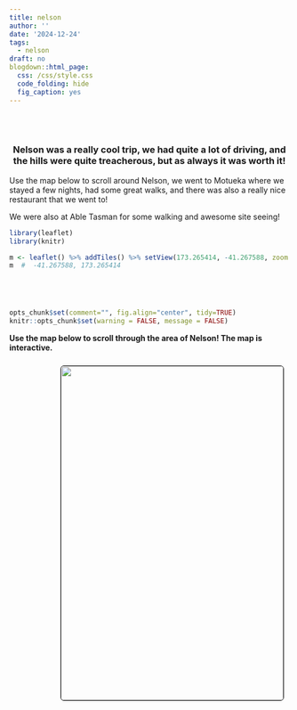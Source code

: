 ```yaml
---
title: nelson
author: ''
date: '2024-12-24'
tags:
  - nelson
draft: no
blogdown::html_page:
  css: /css/style.css
  code_folding: hide
  fig_caption: yes
---
```


<link rel="stylesheet" href="styles.css" />
<br></br>
<div><h3><center>
Nelson was a really cool trip, we had quite a lot of driving, and the hills were quite treacherous, but as always it was worth it!
</div></h3></center>

<p>
Use the map below to scroll around Nelson, we went to Motueka where we stayed a few nights, had some great walks, and there was also a really nice restaurant that we went to!

We were also at Able Tasman for some walking and awesome site seeing!

</p>





```r
library(leaflet)
library(knitr)

m <- leaflet() %>% addTiles() %>% setView(173.265414, -41.267588, zoom = 13)
m  #  -41.267588, 173.265414





opts_chunk$set(comment="", fig.align="center", tidy=TRUE)
knitr::opts_chunk$set(warning = FALSE, message = FALSE)
```

<p><b>
Use the map below to scroll through the area of Nelson!
The map is interactive.
</p></b>

<center>
<img style="float: right; margin: 10px 10px 15px 15px;border-radius: 6px;border: 1.0px solid black;" src="images/nelson.jpg" width="400" height="600"/>
</center>